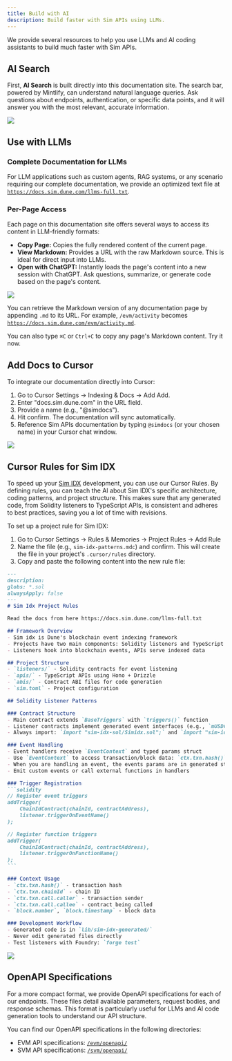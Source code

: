 ```yaml
---
title: Build with AI
description: Build faster with Sim APIs using LLMs. 
---
```


We provide several resources to help you use LLMs and AI coding assistants to build much faster with Sim APIs.

## AI Search

First, **AI Search** is built directly into this documentation site.
The search bar, powered by Mintlify, can understand natural language queries.
Ask questions about endpoints, authentication, or specific data points, and it will answer you with the most relevant, accurate information.

<Frame caption="Type ⌘K or click the search bar to access AI Search">
    <img src="/images/mintlify-search.png" />
</Frame>

## Use with LLMs

### Complete Documentation for LLMs

For LLM applications such as custom agents, RAG systems, or any scenario requiring our complete documentation, we provide an optimized text file at [`https://docs.sim.dune.com/llms-full.txt`](https://docs.sim.dune.com/llms-full.txt).

### Per-Page Access

Each page on this documentation site offers several ways to access its content in LLM-friendly formats:

- **Copy Page:** Copies the fully rendered content of the current page.
- **View Markdown:** Provides a URL with the raw Markdown source. This is ideal for direct input into LLMs.
- **Open with ChatGPT:** Instantly loads the page's content into a new session with ChatGPT. Ask questions, summarize, or generate code based on the page's content.

<Frame caption="Copy the page, view raw markdown, or open with ChatGPT">
    <img src="/images/mintlify-open-with-chatgpt.png" />
</Frame>

You can retrieve the Markdown version of any documentation page by appending `.md` to its URL. For example, `/evm/activity` becomes [`https://docs.sim.dune.com/evm/activity.md`](https://docs.sim.dune.com/evm/activity.md).

You can also type `⌘C` or `Ctrl+C` to copy any page's Markdown content.
Try it now.

## Add Docs to Cursor

To integrate our documentation directly into Cursor:

1. Go to Cursor Settings -> Indexing & Docs -> Add Add.
2. Enter "docs.sim.dune.com" in the URL field.
3. Provide a name (e.g., "@simdocs").
4. Hit confirm. The documentation will sync automatically.
5. Reference Sim APIs documentation by typing `@simdocs` (or your chosen name) in your Cursor chat window.

<Frame caption="Add our docs to Cursor to use it in your chats">
    <img src="/images/cursor-add-docs.png" />
</Frame>

## Cursor Rules for Sim IDX

To speed up your [Sim IDX](/idx) development, you can use our Cursor Rules.
By defining rules, you can teach the AI about Sim IDX's specific architecture, coding patterns, and project structure.
This makes sure that any generated code, from Solidity listeners to TypeScript APIs, is consistent and adheres to best practices, saving you a lot of time with revisions.

To set up a project rule for Sim IDX:

1. Go to Cursor Settings -> Rules & Memories -> Project Rules -> Add Rule
2. Name the file (e.g., `sim-idx-patterns.mdc`) and confirm. This will create the file in your project's `.cursor/rules` directory.
3. Copy and paste the following content into the new rule file:

````markdown sim-idx-patterns.mdc [expandable]
---
description: 
globs: *.sol
alwaysApply: false
---
# Sim Idx Project Rules

Read the docs from here https://docs.sim.dune.com/llms-full.txt

## Framework Overview
- Sim idx is Dune's blockchain event indexing framework
- Projects have two main components: Solidity listeners and TypeScript APIs  
- Listeners hook into blockchain events, APIs serve indexed data

## Project Structure
- `listeners/` - Solidity contracts for event listening
- `apis/` - TypeScript APIs using Hono + Drizzle
- `abis/` - Contract ABI files for code generation
- `sim.toml` - Project configuration

## Solidity Listener Patterns

### Contract Structure
- Main contract extends `BaseTriggers` with `triggers()` function
- Listener contracts implement generated event interfaces (e.g., `mUSDC$OnMintEvent`)
- Always import: `import "sim-idx-sol/Simidx.sol";` and `import "sim-idx-generated/Generated.sol";`

### Event Handling
- Event handlers receive `EventContext` and typed params struct
- Use `EventContext` to access transaction/block data: `ctx.txn.hash()`, `ctx.txn.chainId`
- When you are handling an event, the events params are in generated structs: `inputs.minter`, `inputs.mintAmount`
- Emit custom events or call external functions in handlers

### Trigger Registration
```solidity
// Register event triggers
addTrigger(
    ChainIdContract(chainId, contractAddress),
    listener.triggerOnEventName()
);

// Register function triggers  
addTrigger(
    ChainIdContract(chainId, contractAddress),
    listener.triggerOnFunctionName()
);
```

### Context Usage
- `ctx.txn.hash()` - transaction hash
- `ctx.txn.chainId` - chain ID
- `ctx.txn.call.caller` - transaction sender
- `ctx.txn.call.callee` - contract being called
- `block.number`, `block.timestamp` - block data

### Development Workflow
- Generated code is in `lib/sim-idx-generated/`  
- Never edit generated files directly
- Test listeners with Foundry: `forge test`
````

<Frame caption="Create a new Project Rule in Cursor">
    <img src="/images/idx/cursor-new-rule.png" />
</Frame>

## OpenAPI Specifications

For a more compact format, we provide OpenAPI specifications for each of our endpoints. These files detail available parameters, request bodies, and response schemas. This format is particularly useful for LLMs and AI code generation tools to understand our API structure.

You can find our OpenAPI specifications in the following directories:
- EVM API specifications: [`/evm/openapi/`](https://github.com/duneanalytics/sim-docs/tree/main/evm/openapi)
- SVM API specifications: [`/svm/openapi/`](https://github.com/duneanalytics/sim-docs/tree/main/svm/openapi)
